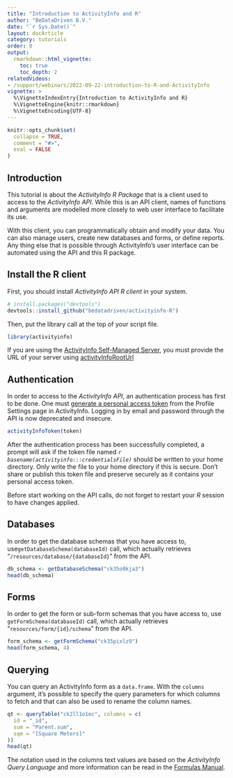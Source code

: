 ```yaml
---
title: "Introduction to ActivityInfo and R"
author: "BeDataDriven B.V."
date: "`r Sys.Date()`"
layout: docArticle
category: tutorials
order: 0
output:
  rmarkdown::html_vignette:
    toc: true
    toc_depth: 2
relatedVideos:
- /support/webinars/2022-09-22-introduction-to-R-and-ActivityInfo
vignette: >
  %\VignetteIndexEntry{Introduction to ActivityInfo and R}
  %\VignetteEngine{knitr::rmarkdown}
  %\VignetteEncoding{UTF-8}
---
```


```r
knitr::opts_chunk$set(
  collapse = TRUE,
  comment = "#>",
  eval = FALSE
)
```

## Introduction

This tutorial is about the *ActivityInfo R Package* that is a client used to access to the *ActivityInfo API*. While this is an API client, names of functions and arguments are modelled more closely to web user interface to facilitate its use.

With this client, you can programmatically obtain and modify your data. You can also manage users, create new
databases and forms, or define reports. Any thing else that is possible through
ActivityInfo's user interface can be automated using the API and this R package.

## Install the R client

First, you should install *ActivityInfo API R client* in your system.

```r
# install.packages("devtools")
devtools::install_github("bedatadriven/activityinfo-R")
```

Then, put the library call at the top of your script file.

```r
library(activityinfo)
```

If you are using the [ActivityInfo Self-Managed  Server](http://localhost:4000/support/docs/self-managed/index.html), you must
provide the URL of your server using [activityInfoRootUrl](../reference/activityInfoRootUrl.html)

## Authentication

In order to access to the *ActivityInfo API*, an authentication process has first to be done. One must 
[generate a personal access token](https://www.activityinfo.org/support/docs/m/84880/l/1333305.html)
from the Profile Settings page in ActivityInfo. Logging in by email and password through the API is now
deprecated and insecure.

```r
activityInfoToken(token)
```

After the authentication process has been successfully completed, a prompt will ask if the token file named *`r basename(activityinfo:::credentialsFile)`* should be written to your home directory. Only write the file to your home directory if this is secure. Don't share or publish this token file and preserve securely as it contains your personal access token.

Before start working on the API calls, do not forget to restart your *R* session to have changes applied.

## Databases

In order to get the database schemas that you have access to, use`getDatabaseSchema(databaseId)` call, which actually retrieves "`/resources/database/{databaseId}`" from the API.

```r
db_schema <- getDatabaseSchema("ck35o0kja3")
head(db_schema)
```

## Forms

In order to get the form or sub-form schemas that you have access to, use `getFormSchema(databaseId)` call, which actually retrieves "`resources/form/{id}/schema`" from the API.

```r
form_schema <- getFormSchema("ck35pixlz9")
head(form_schema, 4)
```

## Querying

You can query an ActivityInfo form as a `data.frame`. With the `columns` argument, it's possible to specify the query parameters for which columns to fetch and that can also be used to rename the column names.

```r
qt <- queryTable("ck2ll1o1ec", columns = c(
  id = "_id",
  sum = "Parent.sum",
  sqm = "[Square Meters]"
))
head(qt)
```

The notation used in the columns text values are based on the *ActivityInfo Query Language* and more information can be read in the [Formulas Manual](https://www.activityinfo.org/support/docs/m/77022/index.html).

